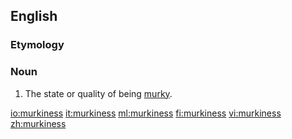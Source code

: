 ==English==
===Etymology===
{{suffix|murky|ness}}

===Noun===
{{en-noun|-}}

# The state or quality of being [[murky]].

[[io:murkiness]]
[[it:murkiness]]
[[ml:murkiness]]
[[fi:murkiness]]
[[vi:murkiness]]
[[zh:murkiness]]
